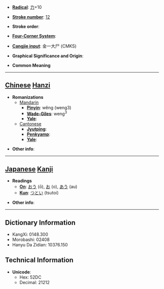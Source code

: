 * '''[[Wiktionary:Chinese radical index| Radical]]''': [[Wiktionary:Chinese radical index 力|力]]+10

* '''[[Wiktionary:Chinese total strokes index|Stroke number]]''': [[Wiktionary:Chinese total strokes index 12|12]]

* '''Stroke order''': 

* '''[[Wiktionary:Chinese four corner index|Four-Corner System]]''': 

* '''[[Wiktionary:Chinese Cangjie index|Cangjie input]]''': 金一大尸 (CMKS)

* '''Graphical Significance and Origin''': 

* '''Common Meaning'''

----

== [[Chinese]] [[Hanzi]] ==

* '''Romanizations'''
** [[Mandarin]]
*** '''[[Pinyin]]''': wěng (weng3)
*** '''[[Wade-Giles]]''': weng<sup>3</sup>
*** '''[[Yale]]''': 
**[[Cantonese]]
***'''[[Jyutping]]''':
***'''[[Penkyamp]]''': 
***'''[[Yale]]''': 

* '''Other info''': 

----

== [[Japanese]] [[Kanji]] ==

* '''Readings'''
** '''[[On]]''': [[おう]] (ō), [[お]] (o), [[あう]] (au)
** '''[[Kun]]''': [[つとい]] (tsutoi)

* '''Other info''':  

----

== Dictionary Information ==

* KangXi: 0148.300
* Morobashi: 02408
* Hanyu Da Zidian: 10376.150

== Technical Information ==

* '''Unicode''':
** Hex: 52DC
** Decimal: 21212